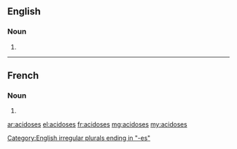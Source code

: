 ==English==

===Noun===
{{head|en|plural}}

# {{plural of|acidosis|lang=en|nocat=1}}

[[Category:English irregular plurals ending in "-es"]]

----

==French==

===Noun===
{{head|fr|plural}}

# {{plural of|acidose|lang=fr|nocat=1}}

[[ar:acidoses]]
[[el:acidoses]]
[[fr:acidoses]]
[[mg:acidoses]]
[[my:acidoses]]